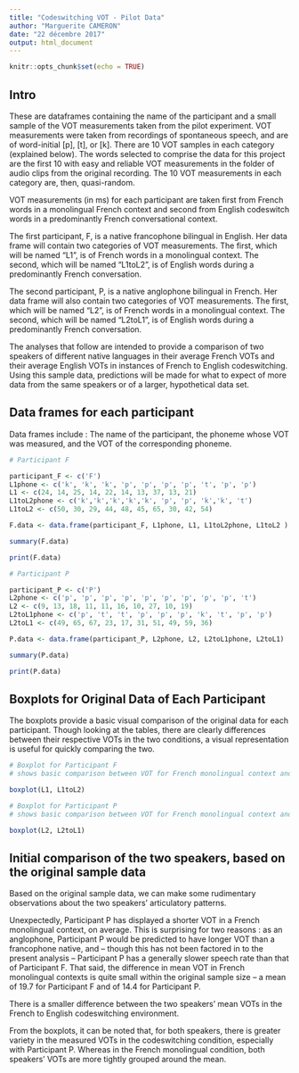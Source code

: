 ```yaml
---
title: "Codeswitching VOT - Pilot Data"
author: "Marguerite CAMERON"
date: "22 décembre 2017"
output: html_document
---
```


```r
knitr::opts_chunk$set(echo = TRUE)
```

## Intro 

These are dataframes containing the name of the participant and a small sample of the VOT measurements taken from the pilot experiment. 
VOT measurements were taken from recordings of spontaneous speech, and are of word-initial [p], [t], or [k].  There are 10 VOT samples in each category (explained below).  The words selected to comprise the data for this project are the first 10 with easy and reliable VOT measurements in the folder of audio clips from the original recording.  The 10 VOT measurements in each category are, then, quasi-random.

VOT measurements (in ms) for each participant are taken first from French words in a monolingual French context and second from English codeswitch words in a predominantly French conversational context.

The first participant, F, is a native francophone bilingual in English.  Her data frame will contain two categories of VOT measurements.  The first, which will be named "L1", is of French words in a monolingual context.  The second, which will be named "L1toL2", is of English words during a predominantly French conversation.  

The second participant, P, is a native anglophone bilingual in French.  Her data frame will also contain two categories of VOT measurements.  The first, which will be named "L2", is of French words in a monolingual context.  The second, which will be named "L2toL1", is of English words during a predominantly French conversation.

The analyses that follow are intended to provide a comparison of two speakers of different native languages in their average French VOTs and their average English VOTs in instances of French to English codeswitching.
Using this sample data, predictions will be made for what to expect of more data from the same speakers or of a larger, hypothetical data set.


## Data frames for each participant

Data frames include :
The name of the participant, the phoneme whose VOT was measured, and the VOT of the corresponding phoneme.

```r
# Participant F

participant_F <- c('F')
L1phone <- c('k', 'k', 'k', 'p', 'p', 'p', 'p', 't', 'p', 'p')
L1 <- c(24, 14, 25, 14, 22, 14, 13, 37, 13, 21)
L1toL2phone <- c('k','k','k','k','k', 'p', 'p', 'k','k', 't')
L1toL2 <- c(50, 30, 29, 44, 48, 45, 65, 30, 42, 54)

F.data <- data.frame(participant_F, L1phone, L1, L1toL2phone, L1toL2 )

summary(F.data)

print(F.data)
```


```r
# Participant P

participant_P <- c('P')
L2phone <- c('p', 'p', 'p', 'p', 'p', 'p', 'p', 'p', 'p', 't')
L2 <- c(9, 13, 18, 11, 11, 16, 10, 27, 10, 19)
L2toL1phone <- c('p', 't', 't', 'p', 'p', 'p', 'k', 't', 'p', 'p')
L2toL1 <- c(49, 65, 67, 23, 17, 31, 51, 49, 59, 36)

P.data <- data.frame(participant_P, L2phone, L2, L2toL1phone, L2toL1)

summary(P.data)

print(P.data)
```


## Boxplots for Original Data of Each Participant

The boxplots provide a basic visual comparison of the original data for each participant.  Though looking at the tables, there are clearly differences between their respective VOTs in the two conditions, a visual representation is useful for quickly comparing the two.

```r
# Boxplot for Participant F
# shows basic comparison between VOT for French monolingual context and for English words during a codeswitch

boxplot(L1, L1toL2)

```

```r

# Boxplot for Participant P
# shows basic comparison between VOT for French monolingual context and for English words during a codeswitch

boxplot(L2, L2toL1)
```



## Initial comparison of the two speakers, based on the original sample data 

Based on the original sample data, we can make some rudimentary observations about the two speakers' articulatory patterns.

Unexpectedly, Participant P has displayed a shorter VOT in a French monolingual context, on average.  This is surprising for two reasons : as an anglophone, Participant P would be predicted to have longer VOT than a francophone native, and -- though this has not been factored in to the present analysis -- Participant P has a generally slower speech rate than that of Participant F.
That said, the difference in mean VOT in French monolingual contexts is quite small within the original sample size -- a mean of 19.7 for Participant F and of 14.4 for Participant P.  

There is a smaller difference between the two speakers' mean VOTs in the French to English codeswitching environment.  

From the boxplots, it can be noted that, for both speakers, there is greater variety in the measured VOTs in the codeswitching condition, especially with Participant P.  Whereas in the French monolingual condition, both speakers' VOTs are more tightly grouped around the mean.  


